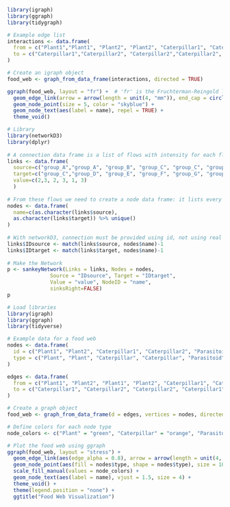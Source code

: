 ```r
library(igraph)
library(ggraph)
library(tidygraph)

```

```r
# Example edge list
interactions <- data.frame(
  from = c("Plant1","Plant1", "Plant2", "Plant2", "Caterpillar1", "Caterpillar2"),
  to = c("Caterpillar1","Caterpillar2", "Caterpillar2","Caterpillar2", "Parasitoid1", "Parasitoid2")
)

# Create an igraph object
food_web <- graph_from_data_frame(interactions, directed = TRUE)

ggraph(food_web, layout = "fr") +  # 'fr' is the Fruchterman-Reingold layout
  geom_edge_link(arrow = arrow(length = unit(4, "mm")), end_cap = circle(3, 'mm')) +
  geom_node_point(size = 5, color = "skyblue") +
  geom_node_text(aes(label = name), repel = TRUE) +
  theme_void()

```

```r
# Library
library(networkD3)
library(dplyr)
 
# A connection data frame is a list of flows with intensity for each flow
links <- data.frame(
  source=c("group_A","group_A", "group_B", "group_C", "group_C", "group_E"), 
  target=c("group_C","group_D", "group_E", "group_F", "group_G", "group_H"), 
  value=c(2,3, 2, 3, 1, 3)
  )
 
# From these flows we need to create a node data frame: it lists every entities involved in the flow
nodes <- data.frame(
  name=c(as.character(links$source), 
  as.character(links$target)) %>% unique()
)
 
# With networkD3, connection must be provided using id, not using real name like in the links dataframe.. So we need to reformat it.
links$IDsource <- match(links$source, nodes$name)-1 
links$IDtarget <- match(links$target, nodes$name)-1
 
# Make the Network
p <- sankeyNetwork(Links = links, Nodes = nodes,
              Source = "IDsource", Target = "IDtarget",
              Value = "value", NodeID = "name", 
              sinksRight=FALSE)
p


```


```r
# Load libraries
library(igraph)
library(ggraph)
library(tidyverse)

# Example data for a food web
nodes <- data.frame(
  id = c("Plant1", "Plant2", "Caterpillar1", "Caterpillar2", "Parasitoid1", "Parasitoid2"),
  type = c("Plant", "Plant", "Caterpillar", "Caterpillar", "Parasitoid", "Parasitoid")
)

edges <- data.frame(
  from = c("Plant1", "Plant2", "Plant1", "Plant2", "Caterpillar1", "Caterpillar2"),
  to = c("Caterpillar1", "Caterpillar2", "Caterpillar2", "Caterpillar1", "Parasitoid1", "Parasitoid2")
)

# Create a graph object
food_web <- graph_from_data_frame(d = edges, vertices = nodes, directed = TRUE)

# Define colors for each node type
node_colors <- c("Plant" = "green", "Caterpillar" = "orange", "Parasitoid" = "red")

# Plot the food web using ggraph
ggraph(food_web, layout = "stress") +
  geom_edge_link(aes(edge_alpha = 0.8), arrow = arrow(length = unit(4, "mm")), end_cap = circle(3, "mm")) +
  geom_node_point(aes(fill = nodes$type, shape = nodes$type), size = 10) +
  scale_fill_manual(values = node_colors) +
  geom_node_text(aes(label = name), vjust = 1.5, size = 4) +
  theme_void() +
  theme(legend.position = "none") +
  ggtitle("Food Web Visualization")
```

